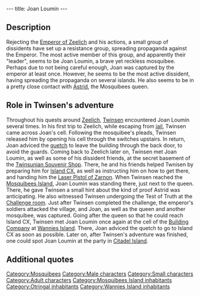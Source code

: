 ---
title: Joan Loumin
---

{{Character|
Name=Joan Loumin|
Image=MLOUMIN.jpg|
Race=[[Mosquibee]]|
Gender=Male|
Size=Small|
Age=Adult}}

{{Quote|
Quote=Thank you for having freed me. I am a dissident of the government. The emperor and Dark Monk, our reincarnated God, manipulate the people of Zeelich. They lie continually.|
Character=Joan Loumin}}

==Description==
Rejecting the [[Emperor of Zeelich]] and his actions, a small group of dissidents have set up a resistance group, spreading propaganda against the Emperor. The most active member of this group, and apparently their "leader", seems to be Joan Loumin, a brave yet reckless mosquibee. Perhaps due to not being careful enough, Joan was captured by the emperor at least once. However, he seems to be the most active dissident, having spreading the propaganda on several islands. He also seems to be in a pretty close contact with [[Astrid]], the Mosquibees queen.

==Role in Twinsen's adventure==
Throughout his quests around [[Zeelich]], [[Twinsen]] encountered Joan Loumin several times. In his first trip to Zeelich, while escaping from [[Otringal prison|jail]], Twinsen came across Joan's cell. Following the mosquibee's pleads, Twinsen released him by opening his cell through the switches upstairs. In return, Joan adviced the [[quetch]] to leave the building through the back door, to avoid the guards.
Coming back to Zeelich later on, Twinsen met Joan Loumin, as well as some of his dissident friends, at the secret basement of the [[Twinsunian Souvenir Shop]]. There, he and his friends helped Twnisen by preparing him for [[Island CX]], as well as instructing him on how to get there, and handing him the [[Laser Pistol of Zarnon]].
When Twinsen reached the [[Mosquibees Island]], Joan Loumin was standing there, just next to the queen. There, he gave Twinsen a small hint about the kind of proof Astrid was anticipating. He also witnessed Twinsen undergoing the Test of Truth at the [[Challenge room]]. Just after Twinsen completed the challenge, the emperor's soldiers attacked the village, and Joan, as well as the queen and another mosquibee, was captured.
Going after the queen so that he could reach Island CX, Twinsen met Joan Loumin once again at the cell of the [[Building Company]] at [[Wannies Island]]. There, Joan adviced the quetch to go to Island CX as soon as possible.
Later on, after Twinsen's adventure was finished, one could spot Joan Loumin at the party in [[Citadel Island]].

==Additional quotes==
{{Quote|
Quote=But let's not waste any time. If you want to get out of here, don't take the main entrance, it is being watched by soldiers.|
Character=Joan Loumin}}
{{Quote|
Quote=It's our secret identification sign. He just might be speaking the truth your Majesty.|
Character=Joan Loumin}}
{{Quote|
Quote=Only you can stop the emperor and Dark Monk.|
Character=Joan Loumin}}

[[Category:Mosquibees]]
[[Category:Male characters]]
[[Category:Small characters]]
[[Category:Adult characters]]
[[Category:Mosquibees Island inhabitants]]
[[Category:Otringal inhabitants]]
[[Category:Wannies Island inhabitants]]